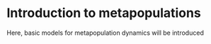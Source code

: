# Introduction to metapopulations

Here, basic models for metapopulation dynamics will be introduced
